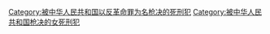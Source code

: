 [[Category:被中华人民共和国以反革命罪为名枪决的死刑犯|Category:被中华人民共和国以反革命罪为名枪决的死刑犯]]
[[Category:被中华人民共和国枪决的女死刑犯|Category:被中华人民共和国枪决的女死刑犯]]